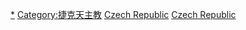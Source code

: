 {{Commons category|Roman Catholic churches in the Czech Republic}}

[[Category:捷克教堂|*]]
[[Category:捷克天主教|Category:捷克天主教]]
[[Category:欧洲天主教堂|Czech Republic]]
[[Category:各国天主教堂|Czech Republic]]